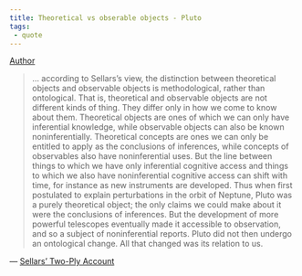 ```yaml
---
title: Theoretical vs obserable objects - Pluto
tags: 
 - quote
---
```


[Author](/docs/phil/Robert Brandom.html) 

> ... according to Sellars’s view,  the  distinction  between  theoretical  objects  and 
observable  objects  is  methodological, rather than ontological. That is, 
theoretical and observable objects are not different kinds of thing. They 
differ only in how we come to know  about  them.  Theoretical  objects  are 
ones  of  which  we  can  only  have  inferential knowledge, while observable 
objects can also be known noninferentially. Theoretical concepts are ones we 
can only be entitled to apply as the conclusions  of  inferences,  while 
concepts  of  observables  also  have  noninferential uses. But the line 
between things to which we have only inferential cognitive access and things to 
which we also have noninferential cognitive access can shift  with time, for 
instance as new instruments are developed. Thus when first postulated to explain 
perturbations in the orbit of Neptune, Pluto was a purely theoretical object; 
the only claims we could make about it were the conclusions of inferences. But 
the development of more powerful telescopes eventually made it accessible to 
observation, and so a subject of noninferential  reports.  Pluto  did  not  then 
undergo  an  ontological  change.  All that changed was its relation to us.

— [Sellars' Two-Ply Account](/docs/phil/The Centrality of Sellars' Two-Ply Account of Observation.html)
